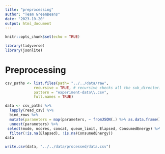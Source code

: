```yaml
---
title: "preprocessing"
author: "Team GreenBeans"
date: "2023-10-20"
output: html_document
---
```


```r
knitr::opts_chunk$set(echo = TRUE)
```

```r
library(tidyverse)
library(jsonlite)
```

# Preprocessing

```r
csv_paths <- list.files(path= "../../data/raw",
             recursive = TRUE, # recursive checks all the sub_directories
             pattern = "experiment-data\\.csv",
             full.names = TRUE)
```

```r
data <- csv_paths %>%
  lapply(read_csv) %>%
  bind_rows %>%
  mutate(parameters = map(parameters, ~ fromJSON(.) %>% as.data.frame())) %>% 
  unnest(parameters) %>%
 select(mode, ncores, concat, queue_limit, Elapsed, ConsumedEnergy) %>%
  filter(!is.na(Elapsed), !is.na(ConsumedEnergy))
data
```

```r
write.csv(data, "../../data/processed/data.csv")
```

